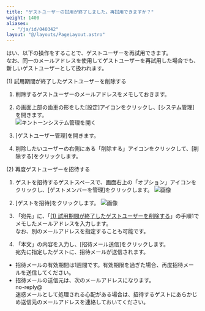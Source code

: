 ```yaml
---
title: "ゲストユーザーの試用が終了しました。再試用できますか？"
weight: 1400
aliases:
  - "/ja/id/040342"
layout: "@/layouts/PageLayout.astro"
---
```




はい、以下の操作をすることで、ゲストユーザーを再試用できます。  
なお、同一のメールアドレスを使用してゲストユーザーを再試用した場合でも、新しいゲストユーザーとして扱われます。

<Heading id="guest_guest_users_trial_10">(1) 試用期間が終了したゲストユーザーを削除する</Heading>

1. 削除するゲストユーザーのメールアドレスをメモしておきます。

1. <Kintone />の画面上部の歯車の形をした[設定]アイコンをクリックし、[<Kintone />システム管理]を開きます。  
   <Img src="/k/kintone/img-ja/manage_guest_01.png" alt="キントーンシステム管理を開く" />

1. [ゲストユーザー管理]を開きます。

1. 削除したいユーザーの右側にある「削除する」アイコンをクリックして、[削除する]をクリックします。  

<Heading id="guest_guest_users_trial_20">(2) 再度ゲストユーザーを招待する</Heading>

1. ゲストを招待するゲストスペースで、画面右上の「オプション」アイコンをクリックし、[ゲストメンバーを管理]をクリックします。
   <Img src="/k/kintone/img-ja/guestspace_invite_img03.png" alt="画像" />

1. [ゲストを招待]をクリックします。
   <Img src="/k/kintone/img-ja/guestspace_invite_img04.png" alt="画像" />

1. 「宛先」に、「[(1) 試用期間が終了したゲストユーザーを削除する](#guest_guest_users_trial_10)」の手順1でメモしたメールアドレスを入力します。  
  なお、別のメールアドレスを指定することも可能です。

1. 「本文」の内容を入力し、[招待メール送信]をクリックします。  
  宛先に指定したゲストに、招待メールが送信されます。  

<Note>

* 招待メールの有効期間は1週間です。有効期限を過ぎた場合、再度招待メールを送信してください。
* 招待メールの送信元は、次のメールアドレスになります。  
  no-reply@<CybozuCom />  
迷惑メールとして処理される心配がある場合は、招待するゲストにあらかじめ送信元のメールアドレスを連絡しておいてください。

</Note>
